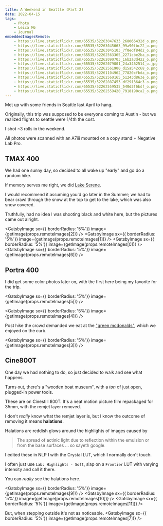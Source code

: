 ```yaml
---
title: A Weekend in Seattle (Part 2)
date: 2022-04-15
tags:
    - Photo
    - Leica M6
    - Journal 
embeddedImagesRemote:
    - https://live.staticflickr.com/65535/52263047633_268066432d_o.png # DSC08297 0
    - https://live.staticflickr.com/65535/52263045663_99a90fbc22_o.png # DSC08303 1
    - https://live.staticflickr.com/65535/52263045103_7f0edf84d2_o.png # DSC08293 2
    - https://live.staticflickr.com/65535/52262563365_2271cbe2ba_o.png # DSC08274-positive 3
    - https://live.staticflickr.com/65535/52262090703_16b2a3d422_o.png # DSC08277-positive-2 4
    - https://live.staticflickr.com/65535/52262079001_24a3462514_o.jpg # DSC08275-positive 5
    - https://live.staticflickr.com/65535/52262561900_d15a542c68_o.png # DSC08291 6
    - https://live.staticflickr.com/65535/52261104962_77820cfbda_o.png # DSC08332 7
    - https://live.staticflickr.com/65535/52262560165_51243d863e_o.png # DSC08324 8
    - https://live.staticflickr.com/65535/52262087453_df291364c3_o.png # DSC08325 9
    - https://live.staticflickr.com/65535/52262559535_540d3f6bdf_o.png # DSC08326 10
    - https://live.staticflickr.com/65535/52262559420_7918190ca2_o.png # DSC08327 11
---
```



Met up with some friends in Seattle last April to hang.

Originally, this trip was supposed to be everyone coming to Austin - but we
realized flights to seattle were 1/4th the cost.

I shot ~3 rolls in the weekend.

All photos were scanned with an A7iii mounted on a copy stand + Negative Lab Pro.

## TMAX 400

We had one sunny day, so decided to all wake up "early" and go do a random hike.

If memory serves me right, we did [Lake Serene](https://www.wta.org/go-hiking/hikes/lake-serene).

I would recommend it assuming you'd go later in the Summer; we had to bear crawl
through the snow at the top to get to the lake, which was also snow covered.

Truthfully, had no idea I was shooting black and white here, but the pictures came out alright.

<GatsbyImage sx={{ borderRadius: '5%'}} image={getImage(props.remoteImages[2])} />
<GatsbyImage sx={{ borderRadius: '5%'}} image={getImage(props.remoteImages[1])} />
<GatsbyImage sx={{ borderRadius: '5%'}} image={getImage(props.remoteImages[0])} />
<GatsbyImage sx={{ borderRadius: '5%'}} image={getImage(props.remoteImages[6])} />

## Portra 400

I did get some color photos later on, with the first here being my favorite for the trip.

<GatsbyImage sx={{ borderRadius: '5%'}} image={getImage(props.remoteImages[5])} />

<GatsbyImage sx={{ borderRadius: '5%'}} image={getImage(props.remoteImages[4])} />

Post hike the crowd demanded we eat at the ["green mcdonalds"](https://goo.gl/maps/5eaPd9LtQi2MKwKD8), which we enjoyed on the curb.

<GatsbyImage sx={{ borderRadius: '5%'}} image={getImage(props.remoteImages[3])} />

## Cine800T

One day we had nothing to do, so just decided to walk and see what happens.

Turns out, there's a ["wooden boat museum"](https://en.wikipedia.org/wiki/Center_for_Wooden_Boats), with a _ton_ of just open, plugged-in power tools.

These are on Cinestill 800T. It's a neat motion picture film repackaged for
35mm, with the remjet layer removed.

I don't _really_ know what the remjet layer is, but I know the outcome of
removing it means **halations**.

Halations are reddish glows around the highlights of images caused by 
> The spread of actinic light due to reflection within the emulsion or from the base surfaces
... so sayeth google.

I edited these in NLP I with the Crystal LUT, which I normally don't touch.

I often just use `Lab: Highlights - Soft`, slap on a `Frontier` LUT with varying
intensity and call it there.

You can _really_ see the halations here.

<GatsbyImage sx={{ borderRadius: '5%'}} image={getImage(props.remoteImages[9])} />
<GatsbyImage sx={{ borderRadius: '5%'}} image={getImage(props.remoteImages[10])} />
<GatsbyImage sx={{ borderRadius: '5%'}} image={getImage(props.remoteImages[11])} />

But, when stepping outside it's not as noticeable.
<GatsbyImage sx={{ borderRadius: '5%'}} image={getImage(props.remoteImages[7])} />


